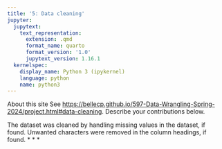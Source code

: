 ```yaml
---
title: '5: Data cleaning'
jupyter:
  jupytext:
    text_representation:
      extension: .qmd
      format_name: quarto
      format_version: '1.0'
      jupytext_version: 1.16.1
  kernelspec:
    display_name: Python 3 (ipykernel)
    language: python
    name: python3
---
```


About this site
See <https://bellecp.github.io/597-Data-Wrangling-Spring-2024/project.html#data-cleaning>. 
Describe your contributions below.

The dataset was cleaned by handling missing values in the dataset, if found. Unwanted characters were removed in the column headings, if found.
* * *
